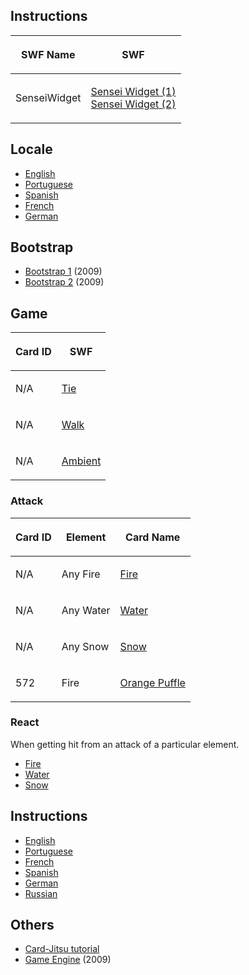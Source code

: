 

==Instructions==
<center>
{|class="wikitable" border="1"
!SWF Name
!SWF
|-
|SenseiWidget||[[Media:GamesSenseiSenseiWidget.swf|Sensei Widget (1)]]<br>[[Media:GamesSenseiSenseiWidget 2.swf|Sensei Widget (2)]]
|}
</center>

==Locale==
*[[Media:GamesSenseiLangEnLocale.swf|English]]
*[[Media:GamesSenseiLangPtLocale.swf|Portuguese]]
*[[Media:GamesSenseiLangEsLocale.swf|Spanish]]
*[[Media:GamesSenseiLangFrLocale.swf|French]]
*[[Media:GamesSenseiLangDeLocale.swf|German]]

==Bootstrap==
*[[Media:CardJitsuBootstrap2009.swf|Bootstrap 1]] (2009)
*[[Media:CardJitsuBootstrap20092.swf|Bootstrap 2]] (2009)

==Game==
<center>
{|class="wikitable" border="1"
!Card ID
!SWF
|-
|N/A||[[Media:GamesCardBattlesTie.swf|Tie]]
|-
|N/A||[[Media:GamesCardBattlesWalk.swf|Walk]]
|-
|N/A||[[Media:GamesCardBattlesAmbient.swf|Ambient]]
|}
</center>

===Attack===
<center>
{|class="wikitable" border="1"
!Card ID
!Element
!Card Name
|-
|N/A||Any Fire||[[Media:GamesCardBattlesFAttack.swf|Fire]]
|-
|N/A||Any Water||[[Media:GamesCardBattlesWAttack.swf|Water]]
|-
|N/A||Any Snow||[[Media:GamesCardBattlesSAttack.swf|Snow]]
|-
|572||Fire||[[Media:GamesCardBattlesPow_572_attack.swf|Orange Puffle]]
|}
</center>
===React===
When getting hit from an attack of a particular element.
*[[Media:GamesCardBattlesFReact.swf|Fire]]
*[[Media:GamesCardBattlesWReact.swf|Water]]
*[[Media:GamesCardBattlesSReact.swf|Snow]]

==Instructions==
*[[Media:ENInstructionsCardJitsu.swf|English]]
*[[Media:PTInstructionsCardJitsu.swf|Portuguese]]
*[[Media:FRInstructionsCardJitsu.swf|French]]
*[[Media:ESInstructionsCardJitsu.swf|Spanish]]
*[[Media:DEInstructionsCardJitsu.swf|German]]
*[[Media:RUInstructionsCardJitsu.swf|Russian]]
==Others==
*[[Media:CARDJITSU TUTORIAL.swf|Card-Jitsu tutorial]]
*[[Media:card.swf|Game Engine]] (2009)